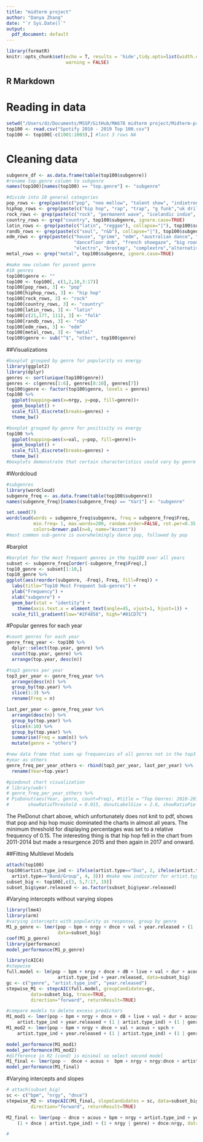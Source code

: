 ```yaml
---
title: "midterm project"
author: "Danya Zhang"
date: "`r Sys.Date()`"
output:
  pdf_document: default
---
```


```r
library(formatR)
knitr::opts_chunk$set(echo = T, results = 'hide',tidy.opts=list(width.cutoff=70),tidy=TRUE,
                      warning = FALSE)
```

## R Markdown
# Reading in data
```r
setwd("/Users/dz/Documents/MSSP/GitHub/MA678 midterm project/Midterm-project")
top100 <- read.csv("Spotify 2010 - 2019 Top 100.csv")
top100 <- top100[-c(1001:1003),] #last 3 rows NA
```

# Cleaning data
```r
subgenre_df <- as.data.frame(table(top100$subgenre))
#rename top.genre column to subgenre
names(top100)[names(top100) == "top.genre"] <- "subgenre"

#divide into 10 general categories
pop_rows <- grep(paste(c("pop", "neo mellow", "talent show", "indietronica", "adult standards", "boy band", "bubblegum", "idol"), collapse="|"), top100$subgenre, ignore.case=TRUE)
hiphop_rows <- grep(paste(c("hip hop", "rap", "trap", "g funk","uk drill"), collapse="|"), top100$subgenre, ignore.case=TRUE)
rock_rows <- grep(paste(c("rock", "permanent wave", "icelandic indie", "emo"), collapse="|"), top100$subgenre, ignore.case=TRUE)
country_rows <- grep("country", top100$subgenre, ignore.case=TRUE)
latin_rows <- grep(paste(c("latin", "reggae"), collapse="|"), top100$subgenre, ignore.case=TRUE)
randb_rows <- grep(paste(c("soul", "r&b"), collapse="|"), top100$subgenre, ignore.case=TRUE)
edm_rows <- grep(paste(c("house", "grime", "edm", "australian dance", "tronica",
                         "dancefloor dnb", "french shoegaze", "big room", "techno", 
                         "electro", "brostep", "complextro","alternative dance"), collapse="|"), top100$subgenre, ignore.case=TRUE)
metal_rows <- grep("metal", top100$subgenre, ignore.case=TRUE)

#make new column for parent genre
#10 genres
top100$genre <- ""
top100 <- top100[, c(1,2,18,3:17)]
top100[pop_rows, 3] <- "pop"
top100[hiphop_rows, 3] <- "hip hop"
top100[rock_rows, 3] <- "rock"
top100[country_rows, 3] <- "country"
top100[latin_rows, 3] <- "latin"
top100[c(21,177, 111), 3] <- "folk"
top100[randb_rows, 3] <- "r&b"
top100[edm_rows, 3] <- "edm"
top100[metal_rows, 3] <- "metal"
top100$genre <- sub("^$", "other", top100$genre)
```

##Visualizations
```r
#boxplot grouped by genre for popularity vs energy
library(ggplot2)
library(dplyr)
genres <- sort(unique(top100$genre))
genres <- c(genres[1:6], genres[8:10], genres[7])
top100$genre <- factor(top100$genre, levels = genres)
top100 %>%
  ggplot(mapping=aes(x=nrgy, y=pop, fill=genre))+
  geom_boxplot() +
  scale_fill_discrete(breaks=genres) +
  theme_bw()
```

```r
#boxplot grouped by genre for positivity vs energy
top100 %>%
  ggplot(mapping=aes(x=val, y=pop, fill=genre))+
  geom_boxplot() +
  scale_fill_discrete(breaks=genres) +
  theme_bw()
#boxplots demonstrate that certain characteristics could vary by genre and influnece popularity
```

#Wordcloud
```r
#subgenres
library(wordcloud)
subgenre_freq <- as.data.frame(table(top100$subgenre))
names(subgenre_freq)[names(subgenre_freq) == "Var1"] <- "subgenre"

set.seed(7)
wordcloud(words = subgenre_freq$subgenre, freq = subgenre_freq$Freq,
          min.freq= 1, max.words=200, random.order=FALSE, rot.per=0.35, 
          colors=brewer.pal(n=8, name="Accent"))
#most common sub-genre is overwhelmingly dance pop, followed by pop
```

#barplot
```r
#barplot for the most frequent genres in the top100 over all years
subset <- subgenre_freq[order(-subgenre_freq$Freq),]
top10_genre <- subset[1:10,]
top10_genre %>%
ggplot(aes(reorder(subgenre, -Freq), Freq, fill=Freq)) + 
  labs(title="Top10 Most Frequent Sub-genres") +
  ylab("Frequency") +
  xlab("subgenre") +
  geom_bar(stat = "identity") +
    theme(axis.text.x = element_text(angle=45, vjust=1, hjust=1)) +
  scale_fill_gradient(low="#2F4858", high="#01CD7C")
```


#Popular genres for each year
```r
#count genres for each year
genre_freq_year <- top100 %>%
  dplyr::select(top.year, genre) %>%
  count(top.year, genre) %>%
  arrange(top.year, desc(n))

#top3 genres per year
top3_per_year <- genre_freq_year %>%
  arrange(desc(n)) %>%
  group_by(top.year) %>%
  slice(1:3) %>%
  rename(Freq = n)

last_per_year <- genre_freq_year %>%
  arrange(desc(n)) %>%
  group_by(top.year) %>%
  slice(4:10) %>%
  group_by(top.year) %>%
  summarise(Freq = sum(n)) %>%
  mutate(genre = "others")

#new data frame that sums up frequencies of all genres not in the top3 for each 
#year as others
genre_freq_per_year_others <- rbind(top3_per_year, last_per_year) %>%
  rename(Year=top.year)

#piedonut chart visualization
# library(webr)
# genre_freq_per_year_others %>%
# PieDonut(aes(Year, genre, count=Freq), #title = "Top Genres: 2010-2019",
#       showRatioThreshold = 0.015, donutLabelSize = 2.6, showRatioPie = FALSE, color="azure")
```

The PieDonut chart above, which unfortunately does not knit to pdf, shows that pop and hip hop music dominated the charts in almost all years. The minimum threshold for displaying percentages was set to a relative frequency of 0.15. The interesting thing is that hip hop fell in the chart from 2011-2014 but made a resurgence 2015 and then again in 2017 and onward.

##Fitting Multilevel Models
```r
attach(top100)
top100$artist.type_ind <- ifelse(artist.type=="Duo", 2, ifelse(artist.type=="Solo", 1, ifelse(
  artist.type=="Band/Group", 4, 3))) #make new indicator for artist.type
subset_big <- top100[,c(3, 5,7:17, 19)]
subset_big$year.released <- as.factor(subset_big$year.released)
```

#Varying intercepts without varying slopes
```r
library(lme4)
library(arm)
#varying intercepts with popularity as response, group by genre
M1_p_genre <- lmer(pop ~ bpm + nrgy + dnce + val + year.released + (1 | genre), 
                   data=subset_big)
coef(M1_p_genre)
library(performance)
model_performance(M1_p_genre)

library(cAIC4)
#stepwise
full.model <- lm(pop ~ bpm + nrgy + dnce + dB + live + val + dur + acous + spch + 
                   artist.type_ind + year.released, data=subset_big)
gc <- c("genre", "artist.type_ind", "year.released")
stepwise_M1 <- stepcAIC(full.model, groupCandidates=gc, 
         data=subset_big, trace=TRUE, 
         direction="forward", returnResult=TRUE)

#compare models to delete excess predictors
M1_mod1 <- lmer(pop ~ bpm + nrgy + dnce + dB + live + val + dur + acous + spch +  
    artist.type_ind + year.released + (1 | artist.type_ind) + (1 | genre), data=subset_big)
M1_mod2 <- lmer(pop ~ bpm + nrgy + dnce + val + acous + spch +  
    artist.type_ind + year.released + (1 | artist.type_ind) + (1 | genre), data=subset_big)

model_performance(M1_mod1)
model_performance(M1_mod2)
#difference in R2 (cond) is minimal so select second model
M1_final <- lmer(pop ~  dnce + acous +  bpm + nrgy + nrgy:dnce + artist.type_ind + year.released + (1 | artist.type_ind) + (1 | genre), data=subset_big)
model_performance(M1_final)
```

#Varying intercepts and slopes
```r
# attach(subset_big)
sc <- c("bpm", "nrgy", "dnce")
stepwise_M2 <- stepcAIC(M1_final, slopeCandidates = sc, data=subset_big, trace=TRUE,
         direction="forward", returnResult=TRUE)

M2_final <- lmer(pop ~ dnce + acous + bpm + nrgy + artist.type_ind + year.released +  
    (1 + dnce | artist.type_ind) + (1 + nrgy | genre) + dnce:nrgy, data=subset_big)

#
```

